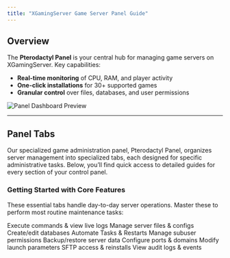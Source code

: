 ```yaml
---
title: "XGamingServer Game Server Panel Guide"
---
```


## Overview

The **Pterodactyl Panel** is your central hub for managing game servers on XGamingServer. Key capabilities:

- **Real-time monitoring** of CPU, RAM, and player activity
- **One-click installations** for 30\+ supported games
- **Granular control** over files, databases, and user permissions

![Panel Dashboard Preview](/images/panel.png)

---

## **Panel Tabs**

Our specialized game administration panel, Pterodactyl Panel, organizes server management into specialized tabs, each designed for specific administrative tasks. Below, you’ll find quick access to detailed guides for every section of your control panel.

### **Getting Started with Core Features**

These essential tabs handle day-to-day server operations. Master these to perform most routine maintenance tasks:

<CardGroup cols="4">
  <Card title="Console" icon="sparkles" href="/Game-Panel/Console">
    Execute commands & view live logs
  </Card>
  <Card title="Files" icon="sparkles" href="/Game-Panel/Files">
    Manage server files & configs
  </Card>
  <Card title="Databases " icon="sparkles" href="/Game-Panel/Databases">
    Create/edit databases
  </Card>
  <Card title="Schedules" icon="sparkles" href="/Game-Panel/Schedules">
    Automate Tasks & Restarts
  </Card>
  <Card title="Users" icon="sparkles" href="/Game-Panel/Users">
    Manage subuser permissions
  </Card>
  <Card title="Backups" icon="sparkles" href="/Game-Panel/Backups">
    Backup/restore server data
  </Card>
  <Card title="Network" icon="sparkles" href="/Game-Panel/Network">
    Configure ports & domains
  </Card>
  <Card title="Startup" icon="sparkles" href="/Game-Panel/Startup">
    Modify launch parameters
  </Card>
  <Card title="Settings" icon="sparkles" href="/Game-Panel/Settings">
    SFTP access & reinstalls
  </Card>
  <Card title="Activity" icon="sparkles" href="/Game-Panel/Activity">
    View audit logs & events
  </Card>
</CardGroup>